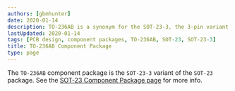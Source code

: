```yaml
---
authors: [gbmhunter]
date: 2020-01-14
description: TO-236AB is a synonym for the SOT-23-3, the 3-pin variant of the SOT-23 package.
lastUpdated: 2020-01-14
tags: [PCB design, component packages, TO-236AB, SOT-23, SOT-23-3]
title: TO-236AB Component Package
type: page
---
```


The `TO-236AB` component package is the `SOT-23-3` variant of the `SOT-23` package. See the [SOT-23 Component Package page](/pcb-design/component-packages/sot-23-component-package) for more info.
